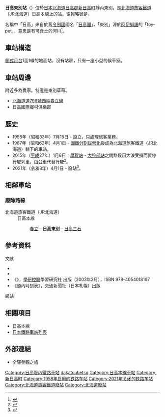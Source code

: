 {{noteTA
|T=zh-tw:日高東別車站;zh-hk:日高東別站;zh-cn:日高东别站;
|1=zh-tw:日高東別車站;zh-hk:日高東別站;zh-cn:日高东别站;}}
{{日本車站資訊
|公司色 = #ccc
|文字色 = 
|站名 = 日高東別站
|圖片 = 日高東別駅全体.jpg
|pxl = 
|圖片說明 = 車站全景（2005年4月）
|日文原名 = 日高東別
|平假名 = ひだかとうべつ
|羅馬拼音 =  Hidaka-Tōbetsu
|副站名 = 
|所屬公司 = [[File:JR_logo_(hokkaido).svg|23px]][[北海道旅客鐵道|北海道旅客鐵道]]（JR北海道）
|所屬路線 = [[日高本線|日高本線]]
|前一站 = [[春立站|春立]]
|前一站距離 = 2.4
|後一站距離 = 6.4
|後一站 =  [[日高三石站|日高三石]]
|距離 = 99.4
|起點站 = [[苫小牧站|苫小牧]]
|電報略號 = ヒト
|車站編號 = 
|停站路線數 = 
|所在地 = {{JPN}}[[北海道|北海道]][[日高郡|日高郡]][[新日高町|新日高町]]靜內東別
|車站構造 = 地面站
|月台配置 = 1面1線
|啟用年月日 = 1958年（[[昭和|昭和]]33年）7月15日
|廢站年月日 = 2021年（[[令和|令和]]3年）4月1日
|乘客人數 = 40
|上下車人次 = 
|統計年度 = 1992
|轉車 = 
|備註 = 
|全寬備註 = 
}}

'''日高東別站'''（{{jpn|j=日高東別駅|hg=ひだかとうべつえき|rm=Hidaka-tōbetsu eki|f=y}}）位於[[日本|日本]][[北海道|北海道]][[日高郡|日高郡]][[新日高町|新日高町]]靜內東別，是[[北海道旅客鐵道|北海道旅客鐵道]]（JR北海道）[[日高本線|日高本線]]上的站。電報略號是'''{{lang|ja|ヒツ}}'''。

名稱中「日高」來自於舊[[令制國|令制國]]國名「[[日高國|日高国]]」，「東別」源於[[阿伊努語|阿伊努語]]的「toy-pet」，意思是有可食土的河川<ref>{{Cite web|url=http://www.pref.hokkaido.lg.jp/ks/ass/grp/8190P.pdf|title=アイヌ語地名リスト|accessdate=2017-08-17|author=北海道庁|date=|publisher=北海道庁|archive-date=2018-04-17|archive-url=https://web.archive.org/web/20180417012730/http://www.pref.hokkaido.lg.jp/ks/ass/grp/8190P.pdf|dead-url=no}}</ref>。

== 車站構造 ==
[[側式月台|側式月台]]1面1線的地面站。沒有站房，只有一座小型的候車室。

== 車站周邊 ==
附近多為農家。特產是東別草莓。
* [[北海道道796號西端春立線|北海道道796號西端春立線]]
* 日高國際鄉村俱樂部

== 歷史 ==
* 1958年（昭和33年）7月15日 - 設立，只處理旅客業務。
* 1987年（昭和62年）4月1日 - [[國鐵分割民營化|國鐵分割民營化]]後成為北海道旅客鐵道（JR北海道）轄下的車站。
* 2015年（[[平成|平成]]27年）1月8日：[[厚賀站|厚賀站]] - [[大狩部站|大狩部站]]之間路段因大浪受損而暫停行駛列車，由公車代替行駛<ref name="JR">{{Cite press release|url=http://www.jrhokkaido.co.jp/press/2015/150113-3.pdf|archiveurl=https://web.archive.org/web/20150115032522/http://www.jrhokkaido.co.jp/press/2015/150113-3.pdf|format=PDF|language=ja|title=日高線 厚賀〜大狩部間 67k506m 付近における盛土流出について|publisher=北海道旅客鉄道|date=2015-01-13|accessdate=2020-10-30|archivedate=2015-01-15}}</ref>。
* 2021年（[[令和|令和]]3年）4月1日 - 廢站<ref>{{cite news |title=ＪＲ日高線の鵡川・様似間廃止 転換バスの運行開始で記念式典 |url=https://www3.nhk.or.jp/sapporo-news/20210401/7000032436.html |accessdate=2021-04-01 |publisher=NHK |date=2021-04-01 |language=ja |archive-date=2021-04-01 |archive-url=https://web.archive.org/web/20210401033608/https://www3.nhk.or.jp/sapporo-news/20210401/7000032436.html |dead-url=no }}</ref>。


== 相鄰車站 ==
===廢除路線===
; 北海道旅客鐵道（JR北海道）
: 日高本線
:: [[春立站|春立]]－'''日高東別'''－[[日高三石站|日高三石]]

==參考資料==
;文獻
*{{clref|今尾惠介|2008|ref= {{cite isbn|9784107900197|ref=harv|noedit}}}}
*{{clref|本久公洋|2008|ref= {{cite isbn|9784894534643|ref=harv|noedit}}}}
* 《{{lang|ja|JR全線・全駅舎 東日本編}}》，[[學研控股|學研控股]]學習研究社 出版（2003年2月），ISBN 978-4054018167
* 《道內時刻表》，交通新聞社（日本札幌）出版

;網站
<references/>

==相關項目==
* [[日高本線|日高本線]]
* [[日本鐵路車站列表|日本鐵路車站列表]]

== 外部連結 ==
* {{ja}}[http://www.tsuchibuta.com/jr-hokkaido/hidakaline/18hidakatoubetsu/18hidakatoubetsu.htm 全驛參觀之旅] {{Wayback|url=http://www.tsuchibuta.com/jr-hokkaido/hidakaline/18hidakatoubetsu/18hidakatoubetsu.htm |date=20160304203805 }}

{{日高本線}}
{{DEFAULTSORT:Hidaka-tobetsu}}
[[Category:日高管內鐵路車站|Category:日高管內鐵路車站]]
[[Category:日本鐵路車站_Hi|dakatoubetsu]]
[[Category:日高本線車站|Category:日高本線車站]]
[[Category:新日高町|Category:新日高町]]
[[Category:1958年启用的铁路车站|Category:1958年启用的铁路车站]]
[[Category:2021年关闭的铁路车站|Category:2021年关闭的铁路车站]]
[[Category:北海道旅客鐵道廢站|Category:北海道旅客鐵道廢站]]
[[Category:北海道廢站|Category:北海道廢站]]
